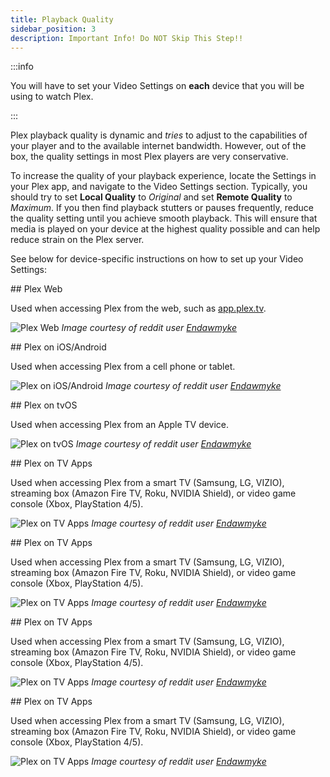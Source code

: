 ```yaml
---
title: Playback Quality
sidebar_position: 3
description: Important Info! Do NOT Skip This Step!!
---
```




:::info

You will have to set your Video Settings on **each** device that you will be using to watch Plex.

:::

Plex playback quality is dynamic and *tries* to adjust to the capabilities of your player and to the available internet bandwidth. However, out of the box, the quality settings in most Plex players are very conservative.

To increase the quality of your playback experience, locate the Settings in your Plex app, and navigate to the Video Settings section. Typically, you should try to set **Local Quality** to *Original* and set **Remote Quality** to *Maximum*. If you then find playback stutters or pauses frequently, reduce the quality setting until you achieve smooth playback. This will ensure that media is played on your device at the highest quality possible and can help reduce strain on the Plex server.

See below for device-specific instructions on how to set up your Video Settings:

<Tabs>

  <TabItem value="website" label="Website" default>
## Plex Web 

Used when accessing Plex from the web, such as [app.plex.tv](https://app.plex.tv/).

![Plex Web](https://i.imgur.com/xTAgRjU.jpg)
_Image courtesy of reddit user [Endawmyke](https://www.reddit.com/r/PleX/comments/mora8f/i_made_a_how_to_direct_play_1_page_guide_you_can/)_
  </TabItem>

  <TabItem value="ios-android" label="Cell phone or tablet">
## Plex on iOS/Android

Used when accessing Plex from a cell phone or tablet.

![Plex on iOS/Android](https://i.imgur.com/fpjN6tj.jpg)
_Image courtesy of reddit user [Endawmyke](https://www.reddit.com/r/PleX/comments/mora8f/i_made_a_how_to_direct_play_1_page_guide_you_can/)_
  </TabItem>

  <TabItem value="tvos" label="Apple TV app">
## Plex on tvOS

Used when accessing Plex from an Apple TV device.

![Plex on tvOS](https://i.imgur.com/NkA80Gw.jpg)
_Image courtesy of reddit user [Endawmyke](https://www.reddit.com/r/PleX/comments/mora8f/i_made_a_how_to_direct_play_1_page_guide_you_can/)_
  </TabItem>

  <TabItem value="smarttv" label="Smart TV">
## Plex on TV Apps

Used when accessing Plex from a smart TV (Samsung, LG, VIZIO), streaming box (Amazon Fire TV, Roku, NVIDIA Shield), or video game console (Xbox, PlayStation 4/5).

![Plex on TV Apps](https://i.imgur.com/tmbH6n2.jpg)
_Image courtesy of reddit user [Endawmyke](https://www.reddit.com/r/PleX/comments/mora8f/i_made_a_how_to_direct_play_1_page_guide_you_can/)_
  </TabItem>

  <TabItem value="firetv" label="Amazon Fire TV">
## Plex on TV Apps

Used when accessing Plex from a smart TV (Samsung, LG, VIZIO), streaming box (Amazon Fire TV, Roku, NVIDIA Shield), or video game console (Xbox, PlayStation 4/5).

![Plex on TV Apps](https://i.imgur.com/tmbH6n2.jpg)
_Image courtesy of reddit user [Endawmyke](https://www.reddit.com/r/PleX/comments/mora8f/i_made_a_how_to_direct_play_1_page_guide_you_can/)_
  </TabItem>

  <TabItem value="roku" label="Roku">
## Plex on TV Apps

Used when accessing Plex from a smart TV (Samsung, LG, VIZIO), streaming box (Amazon Fire TV, Roku, NVIDIA Shield), or video game console (Xbox, PlayStation 4/5).

![Plex on TV Apps](https://i.imgur.com/tmbH6n2.jpg)
_Image courtesy of reddit user [Endawmyke](https://www.reddit.com/r/PleX/comments/mora8f/i_made_a_how_to_direct_play_1_page_guide_you_can/)_
  </TabItem>

  <TabItem value="game-console" label="Video game console">
## Plex on TV Apps

Used when accessing Plex from a smart TV (Samsung, LG, VIZIO), streaming box (Amazon Fire TV, Roku, NVIDIA Shield), or video game console (Xbox, PlayStation 4/5).

![Plex on TV Apps](https://i.imgur.com/tmbH6n2.jpg)
_Image courtesy of reddit user [Endawmyke](https://www.reddit.com/r/PleX/comments/mora8f/i_made_a_how_to_direct_play_1_page_guide_you_can/)_
  </TabItem>

</Tabs>